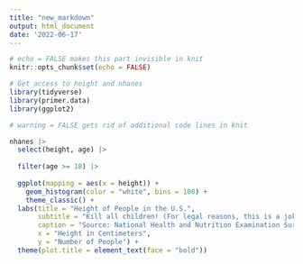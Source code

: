 ```yaml
---
title: "new_markdown"
output: html_document
date: '2022-06-17'
---
```


```r
# echo = FALSE makes this part invisible in knit
knitr::opts_chunk$set(echo = FALSE)

# Get access to height and nhanes
library(tidyverse)
library(primer.data)
library(ggplot2)
```

```r
# warning = FALSE gets rid of additional code lines in knit

nhanes |>
  select(height, age) |>
  
  filter(age >= 18) |> 
  
  ggplot(mapping = aes(x = height)) +
    geom_histogram(color = "white", bins = 100) +
    theme_classic() +
  labs(title = "Height of People in the U.S.",
       subtitle = "Kill all children! (For legal reasons, this is a joke)",
       caption = "Source: National Health and Nutrition Examination Survey NHANES (2009)",
       x = "Height in Centimeters",
       y = "Number of People") +
  theme(plot.title = element_text(face = "bold"))
  
```